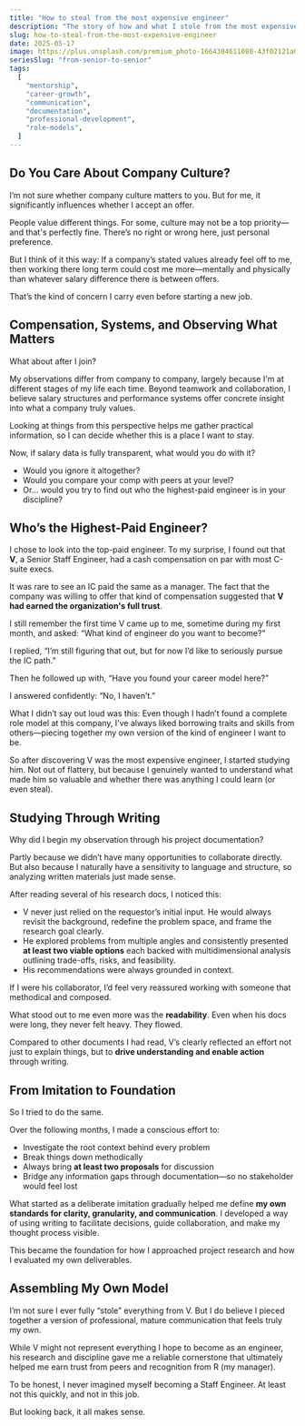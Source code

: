 ```yaml
---
title: "How to steal from the most expensive engineer"
description: "The story of how and what I stole from the most expensive engineer"
slug: how-to-steal-from-the-most-expensive-engineer
date: 2025-05-17
image: https://plus.unsplash.com/premium_photo-1664304611080-43f02121a00f?q=80&w=1470&auto=format&fit=crop&ixlib=rb-4.1.0&ixid=M3wxMjA3fDB8MHxwaG90by1wYWdlfHx8fGVufDB8fHx8fA%3D%3D
seriesSlug: "from-senior-to-senior"
tags:
  [
    "mentorship",
    "career-growth",
    "communication",
    "documentation",
    "professional-development",
    "role-models",
  ]
---
```


## Do You Care About Company Culture?

I’m not sure whether company culture matters to you.
But for me, it significantly influences whether I accept an offer.

People value different things. For some, culture may not be a top priority—and that's perfectly fine.
There’s no right or wrong here, just personal preference.

But I think of it this way:
If a company’s stated values already feel off to me, then working there long term could cost me more—mentally and physically than whatever salary difference there is between offers.

That’s the kind of concern I carry even before starting a new job.

## Compensation, Systems, and Observing What Matters

What about after I join?

My observations differ from company to company, largely because I'm at different stages of my life each time.
Beyond teamwork and collaboration, I believe salary structures and performance systems offer concrete insight into what a company truly values.

Looking at things from this perspective helps me gather practical information, so I can decide whether this is a place I want to stay.

Now, if salary data is fully transparent, what would you do with it?

- Would you ignore it altogether?
- Would you compare your comp with peers at your level?
- Or… would you try to find out who the highest-paid engineer is in your discipline?

## Who’s the Highest-Paid Engineer?

I chose to look into the top-paid engineer.
To my surprise, I found out that **V**, a Senior Staff Engineer, had a cash compensation on par with most C-suite execs.

It was rare to see an IC paid the same as a manager.
The fact that the company was willing to offer that kind of compensation suggested that **V had earned the organization's full trust**.

I still remember the first time V came up to me, sometime during my first month, and asked:
“What kind of engineer do you want to become?”

I replied,
“I’m still figuring that out, but for now I’d like to seriously pursue the IC path.”

Then he followed up with,
“Have you found your career model here?”

I answered confidently:
“No, I haven’t.”

What I didn’t say out loud was this:
Even though I hadn’t found a complete role model at this company, I’ve always liked borrowing traits and skills from others—piecing together my own version of the kind of engineer I want to be.

So after discovering V was the most expensive engineer, I started studying him.
Not out of flattery, but because I genuinely wanted to understand what made him so valuable and whether there was anything I could learn (or even steal).

## Studying Through Writing

Why did I begin my observation through his project documentation?

Partly because we didn’t have many opportunities to collaborate directly.
But also because I naturally have a sensitivity to language and structure, so analyzing written materials just made sense.

After reading several of his research docs, I noticed this:

- V never just relied on the requestor’s initial input.
  He would always revisit the background, redefine the problem space, and frame the research goal clearly.
- He explored problems from multiple angles and consistently presented **at least two viable options** each backed with multidimensional analysis outlining trade-offs, risks, and feasibility.
- His recommendations were always grounded in context.

If I were his collaborator, I’d feel very reassured working with someone that methodical and composed.

What stood out to me even more was the **readability**.
Even when his docs were long, they never felt heavy.
They flowed.

Compared to other documents I had read, V’s clearly reflected an effort not just to explain things, but to **drive understanding and enable action** through writing.

## From Imitation to Foundation

So I tried to do the same.

Over the following months, I made a conscious effort to:

- Investigate the root context behind every problem
- Break things down methodically
- Always bring **at least two proposals** for discussion
- Bridge any information gaps through documentation—so no stakeholder would feel lost

What started as a deliberate imitation gradually helped me define **my own standards for clarity, granularity, and communication**.
I developed a way of using writing to facilitate decisions, guide collaboration, and make my thought process visible.

This became the foundation for how I approached project research and how I evaluated my own deliverables.

## Assembling My Own Model

I’m not sure I ever fully “stole” everything from V.
But I do believe I pieced together a version of professional, mature communication that feels truly my own.

While V might not represent everything I hope to become as an engineer, his research and discipline gave me a reliable cornerstone that ultimately helped me earn trust from peers and recognition from R (my manager).

To be honest, I never imagined myself becoming a Staff Engineer.
At least not this quickly, and not in this job.

But looking back, it all makes sense.
